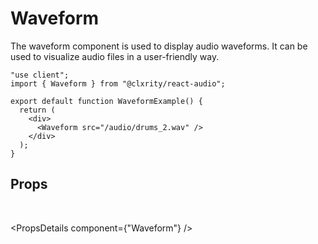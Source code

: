 
# Waveform

The waveform component is used to display audio waveforms. It can be used to visualize audio files in a user-friendly way.

```tsx
"use client";
import { Waveform } from "@clxrity/react-audio";

export default function WaveformExample() {
  return (
    <div>
      <Waveform src="/audio/drums_2.wav" />
    </div>
  );
}
```


<Waveform src="/audio/drums_2.wav" />

## Props

<br />


<PropsDetails component={"Waveform"} />
